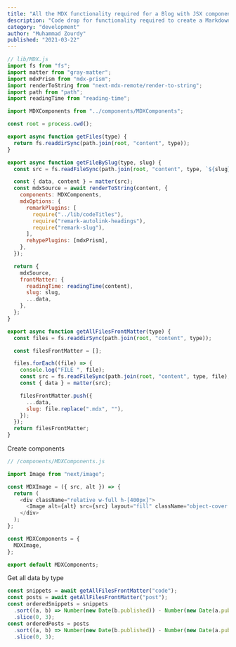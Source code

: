 ---
title: "All the MDX functionality required for a Blog with JSX components."
description: "Code drop for functionality required to create a Markdown Blog with JSX components."
category: "development"
author: "Muhammad Zourdy"
published: "2021-03-22"
---

```js
// lib/MDX.js
import fs from "fs";
import matter from "gray-matter";
import mdxPrism from "mdx-prism";
import renderToString from "next-mdx-remote/render-to-string";
import path from "path";
import readingTime from "reading-time";

import MDXComponents from "../components/MDXComponents";

const root = process.cwd();

export async function getFiles(type) {
  return fs.readdirSync(path.join(root, "content", type));
}

export async function getFileBySlug(type, slug) {
  const src = fs.readFileSync(path.join(root, "content", type, `${slug}.mdx`), "utf8");

  const { data, content } = matter(src);
  const mdxSource = await renderToString(content, {
    components: MDXComponents,
    mdxOptions: {
      remarkPlugins: [
        require("../lib/codeTitles"),
        require("remark-autolink-headings"),
        require("remark-slug"),
      ],
      rehypePlugins: [mdxPrism],
    },
  });

  return {
    mdxSource,
    frontMatter: {
      readingTime: readingTime(content),
      slug: slug,
      ...data,
    },
  };
}

export async function getAllFilesFrontMatter(type) {
  const files = fs.readdirSync(path.join(root, "content", type));

  const filesFrontMatter = [];

  files.forEach((file) => {
    console.log("FILE ", file);
    const src = fs.readFileSync(path.join(root, "content", type, file), "utf8");
    const { data } = matter(src);

    filesFrontMatter.push({
      ...data,
      slug: file.replace(".mdx", ""),
    });
  });
  return filesFrontMatter;
}
```

Create components

```js
// /components/MDXComponents.js

import Image from "next/image";

const MDXImage = ({ src, alt }) => {
  return (
    <div className="relative w-full h-[400px]">
      <Image alt={alt} src={src} layout="fill" className="object-cover object-center" />
    </div>
  );
};

const MDXComponents = {
  MDXImage,
};

export default MDXComponents;
```

Get all data by type

```js
const snippets = await getAllFilesFrontMatter("code");
const posts = await getAllFilesFrontMatter("post");
const orderedSnippets = snippets
  .sort((a, b) => Number(new Date(b.published)) - Number(new Date(a.published)))
  .slice(0, 3);
const orderedPosts = posts
  .sort((a, b) => Number(new Date(b.published)) - Number(new Date(a.published)))
  .slice(0, 3);
```
